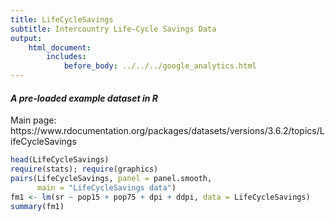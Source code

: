 ```yaml
---
title: LifeCycleSavings
subtitle: Intercountry Life-Cycle Savings Data
output:
    html_document:
        includes:
            before_body: ../../../google_analytics.html
---
```


#### *A pre-loaded example dataset in R*
Main page: https://www.rdocumentation.org/packages/datasets/versions/3.6.2/topics/LifeCycleSavings

```r
head(LifeCycleSavings)
require(stats); require(graphics)
pairs(LifeCycleSavings, panel = panel.smooth,
      main = "LifeCycleSavings data")
fm1 <- lm(sr ~ pop15 + pop75 + dpi + ddpi, data = LifeCycleSavings)
summary(fm1)
```
